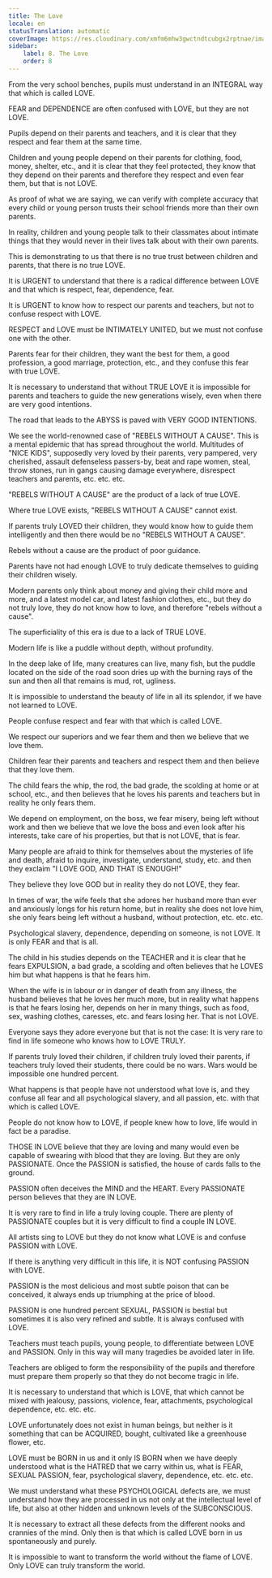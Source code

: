 ```yaml
---
title: The Love
locale: en
statusTranslation: automatic
coverImage: https://res.cloudinary.com/xmfm6mhw3gwctndtcubgx2rptnae/image/upload/v1740337243/small_cover_educacion_fundamental_a051170f1c.webp
sidebar:
    label: 8. The Love
    order: 8
---
```

From the very school benches, pupils must understand in an INTEGRAL way that which is called LOVE.

FEAR and DEPENDENCE are often confused with LOVE, but they are not LOVE.

Pupils depend on their parents and teachers, and it is clear that they respect and fear them at the same time.

Children and young people depend on their parents for clothing, food, money, shelter, etc., and it is clear that they feel protected, they know that they depend on their parents and therefore they respect and even fear them, but that is not LOVE.

As proof of what we are saying, we can verify with complete accuracy that every child or young person trusts their school friends more than their own parents.

In reality, children and young people talk to their classmates about intimate things that they would never in their lives talk about with their own parents.

This is demonstrating to us that there is no true trust between children and parents, that there is no true LOVE.

It is URGENT to understand that there is a radical difference between LOVE and that which is respect, fear, dependence, fear.

It is URGENT to know how to respect our parents and teachers, but not to confuse respect with LOVE.

RESPECT and LOVE must be INTIMATELY UNITED, but we must not confuse one with the other.

Parents fear for their children, they want the best for them, a good profession, a good marriage, protection, etc., and they confuse this fear with true LOVE.

It is necessary to understand that without TRUE LOVE it is impossible for parents and teachers to guide the new generations wisely, even when there are very good intentions.

The road that leads to the ABYSS is paved with VERY GOOD INTENTIONS.

We see the world-renowned case of "REBELS WITHOUT A CAUSE". This is a mental epidemic that has spread throughout the world. Multitudes of "NICE KIDS", supposedly very loved by their parents, very pampered, very cherished, assault defenseless passers-by, beat and rape women, steal, throw stones, run in gangs causing damage everywhere, disrespect teachers and parents, etc. etc. etc.

"REBELS WITHOUT A CAUSE" are the product of a lack of true LOVE.

Where true LOVE exists, "REBELS WITHOUT A CAUSE" cannot exist.

If parents truly LOVED their children, they would know how to guide them intelligently and then there would be no "REBELS WITHOUT A CAUSE".

Rebels without a cause are the product of poor guidance.

Parents have not had enough LOVE to truly dedicate themselves to guiding their children wisely.

Modern parents only think about money and giving their child more and more, and a latest model car, and latest fashion clothes, etc., but they do not truly love, they do not know how to love, and therefore "rebels without a cause".

The superficiality of this era is due to a lack of TRUE LOVE.

Modern life is like a puddle without depth, without profundity.

In the deep lake of life, many creatures can live, many fish, but the puddle located on the side of the road soon dries up with the burning rays of the sun and then all that remains is mud, rot, ugliness.

It is impossible to understand the beauty of life in all its splendor, if we have not learned to LOVE.

People confuse respect and fear with that which is called LOVE.

We respect our superiors and we fear them and then we believe that we love them.

Children fear their parents and teachers and respect them and then believe that they love them.

The child fears the whip, the rod, the bad grade, the scolding at home or at school, etc., and then believes that he loves his parents and teachers but in reality he only fears them.

We depend on employment, on the boss, we fear misery, being left without work and then we believe that we love the boss and even look after his interests, take care of his properties, but that is not LOVE, that is fear.

Many people are afraid to think for themselves about the mysteries of life and death, afraid to inquire, investigate, understand, study, etc. and then they exclaim "I LOVE GOD, AND THAT IS ENOUGH!"

They believe they love GOD but in reality they do not LOVE, they fear.

In times of war, the wife feels that she adores her husband more than ever and anxiously longs for his return home, but in reality she does not love him, she only fears being left without a husband, without protection, etc. etc. etc.

Psychological slavery, dependence, depending on someone, is not LOVE. It is only FEAR and that is all.

The child in his studies depends on the TEACHER and it is clear that he fears EXPULSION, a bad grade, a scolding and often believes that he LOVES him but what happens is that he fears him.

When the wife is in labour or in danger of death from any illness, the husband believes that he loves her much more, but in reality what happens is that he fears losing her, depends on her in many things, such as food, sex, washing clothes, caresses, etc. and fears losing her. That is not LOVE.

Everyone says they adore everyone but that is not the case: It is very rare to find in life someone who knows how to LOVE TRULY.

If parents truly loved their children, if children truly loved their parents, if teachers truly loved their students, there could be no wars. Wars would be impossible one hundred percent.

What happens is that people have not understood what love is, and they confuse all fear and all psychological slavery, and all passion, etc. with that which is called LOVE.

People do not know how to LOVE, if people knew how to love, life would in fact be a paradise.

THOSE IN LOVE believe that they are loving and many would even be capable of swearing with blood that they are loving. But they are only PASSIONATE. Once the PASSION is satisfied, the house of cards falls to the ground.

PASSION often deceives the MIND and the HEART. Every PASSIONATE person believes that they are IN LOVE.

It is very rare to find in life a truly loving couple. There are plenty of PASSIONATE couples but it is very difficult to find a couple IN LOVE.

All artists sing to LOVE but they do not know what LOVE is and confuse PASSION with LOVE.

If there is anything very difficult in this life, it is NOT confusing PASSION with LOVE.

PASSION is the most delicious and most subtle poison that can be conceived, it always ends up triumphing at the price of blood.

PASSION is one hundred percent SEXUAL, PASSION is bestial but sometimes it is also very refined and subtle. It is always confused with LOVE.

Teachers must teach pupils, young people, to differentiate between LOVE and PASSION. Only in this way will many tragedies be avoided later in life.

Teachers are obliged to form the responsibility of the pupils and therefore must prepare them properly so that they do not become tragic in life.

It is necessary to understand that which is LOVE, that which cannot be mixed with jealousy, passions, violence, fear, attachments, psychological dependence, etc. etc. etc.

LOVE unfortunately does not exist in human beings, but neither is it something that can be ACQUIRED, bought, cultivated like a greenhouse flower, etc.

LOVE must be BORN in us and it only IS BORN when we have deeply understood what is the HATRED that we carry within us, what is FEAR, SEXUAL PASSION, fear, psychological slavery, dependence, etc. etc. etc.

We must understand what these PSYCHOLOGICAL defects are, we must understand how they are processed in us not only at the intellectual level of life, but also at other hidden and unknown levels of the SUBCONSCIOUS.

It is necessary to extract all these defects from the different nooks and crannies of the mind. Only then is that which is called LOVE born in us spontaneously and purely.

It is impossible to want to transform the world without the flame of LOVE. Only LOVE can truly transform the world.

